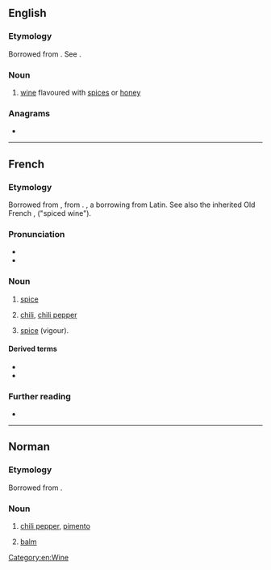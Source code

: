 ==English==

===Etymology===
Borrowed from {{bor|en|fr|piment}}. See {{doublet|en|pimento|pimiento|pigment|notext=1}}.

===Noun===
{{en-noun}}

# {{lb|en|obsolete}} [[wine]] flavoured with [[spice]]s or [[honey]]

{{Webster 1913}}

===Anagrams===
* {{anagrams|en|a=eimnpt|pitmen}}

[[Category:en:Wine]]

----

==French==

===Etymology===
Borrowed from {{bor|fr|es|pimiento}}, from {{der|es|la|pigmentum}}. {{doublet|fr|pigment}}, a borrowing from Latin. See also the inherited Old French {{m|fro|piment}}, {{m|fro|pimenc}} ("spiced wine").

===Pronunciation===
* {{fr-IPA}}
* {{audio|fr|Fr-piment.ogg|Audio}}

===Noun===
{{fr-noun|m}}

# {{lb|fr|cooking}} [[spice]]
# [[chili]], [[chili pepper]]
# {{lb|fr|figuratively}} [[spice]] (vigour).

====Derived terms====
* {{l|fr|pimenter}}
* {{l|fr|piment de Cayenne}}

===Further reading===
* {{R:TLFi}}

----

==Norman==

===Etymology===
Borrowed from {{bor|nrf|fr|piment}}.

===Noun===
{{nrf-noun|m}}

# {{lb|nrf|Jersey}} [[chili pepper]], [[pimento]]
# {{lb|nrf|Jersey}} [[balm]]

{{topics|nrf|Vegetables}}